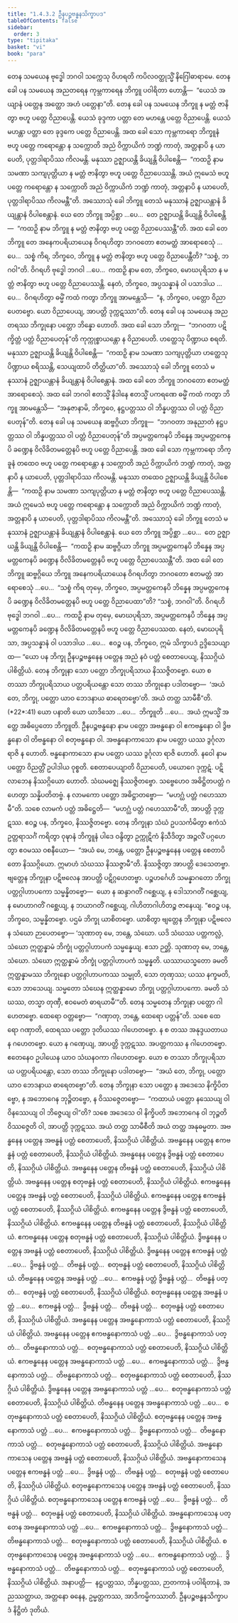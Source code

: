 ```yaml
---
title: "1.4.3.2 ဦနပဉ္စဗန္ဓနသိက္ခာပဒ"
tableOfContents: false
sidebar:
  order: 3
type: "tipitaka"
basket: "vi"
book: "para"
---
```



<DynamicBreadcrumb />

<Division number="609" book="para">

<Paragraph number="2273" book="para">
တေန သမယေန ဗုဒ္ဓေါ ဘဂဝါ သက္ကေသု ဝိဟရတိ ကပိလဝတ္ထုသ္မိံ နိဂြေါဓာရာမေ. တေန ခေါ ပန သမယေန အညတရေန ကုမ္ဘကာရေန ဘိက္ခူ ပဝါရိတာ ဟောန္တိ—  “ယေသံ အယျာနံ ပတ္တေန အတ္ထော အဟံ ပတ္တေနာ”တိ. တေန ခေါ ပန သမယေန ဘိက္ခူ န မတ္တံ ဇာနိတွာ ဗဟူ ပတ္တေ ဝိညာပေန္တိ. ယေသံ ခုဒ္ဒကာ ပတ္တာ တေ မဟန္တေ ပတ္တေ ဝိညာပေန္တိ. ယေသံ မဟန္တာ ပတ္တာ တေ ခုဒ္ဒကေ ပတ္တေ ဝိညာပေန္တိ. အထ ခေါ သော ကုမ္ဘကာရော ဘိက္ခူနံ ဗဟူ ပတ္တေ ကရောန္တော န သက္ကောတိ အညံ ဝိက္ကာယိကံ ဘဏ္ဍံ ကာတုံ, အတ္တနာပိ န ယာပေတိ, ပုတ္တဒါရာပိဿ ကိလမန္တိ. မနုဿာ ဥဇ္ဈာယန္တိ ခိယျန္တိ ဝိပါစေန္တိ—  “ကထဉှိ နာမ သမဏာ သကျပုတ္တိယာ န မတ္တံ ဇာနိတွာ ဗဟူ ပတ္တေ ဝိညာပေဿန္တိ. အယံ ဣမေသံ ဗဟူ ပတ္တေ ကရောန္တော န သက္ကောတိ အညံ ဝိက္ကာယိကံ ဘဏ္ဍံ ကာတုံ, အတ္တနာပိ န ယာပေတိ, ပုတ္တဒါရာပိဿ ကိလမန္တီ”တိ.
</Paragraph>

<Paragraph number="2274" book="para">
အဿောသုံ ခေါ ဘိက္ခူ တေသံ မနုဿာနံ ဥဇ္ဈာယန္တာနံ ခိယျန္တာနံ ဝိပါစေန္တာနံ. ယေ တေ ဘိက္ခူ အပ္ပိစ္ဆာ …ပေ…  တေ ဥဇ္ဈာယန္တိ ခိယျန္တိ ဝိပါစေန္တိ—  “ကထဉှိ နာမ ဘိက္ခူ န မတ္တံ ဇာနိတွာ ဗဟူ ပတ္တေ ဝိညာပေဿန္တီ”တိ.
</Paragraph>

<Paragraph number="2275" book="para">
အထ ခေါ တေ ဘိက္ခူ တေ အနေကပရိယာယေန ဝိဂရဟိတွာ ဘဂဝတော ဧတမတ္ထံ အာရောစေသုံ …ပေ…  သစ္စံ ကိရ, ဘိက္ခဝေ, ဘိက္ခူ န မတ္တံ ဇာနိတွာ ဗဟူ ပတ္တေ ဝိညာပေန္တီတိ? “သစ္စံ, ဘဂဝါ”တိ. ဝိဂရဟိ ဗုဒ္ဓေါ ဘဂဝါ …ပေ…  ကထဉှိ နာမ တေ, ဘိက္ခဝေ, မောဃပုရိသာ န မတ္တံ ဇာနိတွာ ဗဟူ ပတ္တေ ဝိညာပေဿန္တိ. နေတံ, ဘိက္ခဝေ, အပ္ပသန္နာနံ ဝါ ပသာဒါယ …ပေ…  ဝိဂရဟိတွာ ဓမ္မိံ ကထံ ကတွာ ဘိက္ခူ အာမန္တေသိ—  “န, ဘိက္ခဝေ, ပတ္တော ဝိညာပေတဗ္ဗော. ယော ဝိညာပေယျ, အာပတ္တိ ဒုက္ကဋဿာ”တိ.
</Paragraph>

</Division>
<Division number="610" book="para">

<Paragraph number="2276" book="para">
တေန ခေါ ပန သမယေန အညတရဿ ဘိက္ခုနော ပတ္တော ဘိန္နော ဟောတိ. အထ ခေါ သော ဘိက္ခု—  “ဘဂဝတာ ပဋိက္ခိတ္တံ ပတ္တံ ဝိညာပေတုန်”တိ ကုက္ကုစ္စာယန္တော န ဝိညာပေတိ. ဟတ္ထေသု ပိဏ္ဍာယ စရတိ. မနုဿာ ဥဇ္ဈာယန္တိ ခိယျန္တိ ဝိပါစေန္တိ—  “ကထဉှိ နာမ သမဏာ သကျပုတ္တိယာ ဟတ္ထေသု ပိဏ္ဍာယ စရိဿန္တိ, သေယျထာပိ တိတ္ထိယာ”တိ.
</Paragraph>

<Paragraph number="2277" book="para">
အဿောသုံ ခေါ ဘိက္ခူ တေသံ မနုဿာနံ ဥဇ္ဈာယန္တာနံ ခိယျန္တာနံ ဝိပါစေန္တာနံ. အထ ခေါ တေ ဘိက္ခူ ဘဂဝတော ဧတမတ္ထံ အာရောစေသုံ. အထ ခေါ ဘဂဝါ ဧတသ္မိံ နိဒါနေ ဧတသ္မိံ ပကရဏေ ဓမ္မိံ ကထံ ကတွာ ဘိက္ခူ အာမန္တေသိ—  “အနုဇာနာမိ, ဘိက္ခဝေ, နဋ္ဌပတ္တဿ ဝါ ဘိန္နပတ္တဿ ဝါ ပတ္တံ ဝိညာပေတုန်”တိ.
</Paragraph>

</Division>
<Division number="611" book="para">

<Paragraph number="2278" book="para">
တေန ခေါ ပန သမယေန ဆဗ္ဗဂ္ဂိယာ ဘိက္ခူ—  “ဘဂဝတာ အနုညာတံ နဋ္ဌပတ္တဿ ဝါ ဘိန္နပတ္တဿ ဝါ ပတ္တံ ဝိညာပေတုန်”တိ အပ္ပမတ္တကေနပိ ဘိန္နေန အပ္ပမတ္တကေနပိ ခဏ္ဍေန ဝိလိခိတမတ္တေနပိ ဗဟူ ပတ္တေ ဝိညာပေန္တိ. အထ ခေါ သော ကုမ္ဘကာရော ဘိက္ခူနံ တထေဝ ဗဟူ ပတ္တေ ကရောန္တော န သက္ကောတိ အညံ ဝိက္ကာယိကံ ဘဏ္ဍံ ကာတုံ, အတ္တနာပိ န ယာပေတိ, ပုတ္တဒါရာပိဿ ကိလမန္တိ. မနုဿာ တထေဝ ဥဇ္ဈာယန္တိ ခိယျန္တိ ဝိပါစေန္တိ—  “ကထဉှိ နာမ သမဏာ သကျပုတ္တိယာ န မတ္တံ ဇာနိတွာ ဗဟူ ပတ္တေ ဝိညာပေဿန္တိ. အယံ ဣမေသံ ဗဟူ ပတ္တေ ကရောန္တော န သက္ကောတိ အညံ ဝိက္ကာယိကံ ဘဏ္ဍံ ကာတုံ, အတ္တနာပိ န ယာပေတိ, ပုတ္တဒါရာပိဿ ကိလမန္တီ”တိ.
</Paragraph>

<Paragraph number="2279" book="para">
အဿောသုံ ခေါ ဘိက္ခူ တေသံ မနုဿာနံ ဥဇ္ဈာယန္တာနံ ခိယျန္တာနံ ဝိပါစေန္တာနံ. ယေ တေ ဘိက္ခူ အပ္ပိစ္ဆာ …ပေ…  တေ ဥဇ္ဈာယန္တိ ခိယျန္တိ ဝိပါစေန္တိ—  “ကထဉှိ နာမ ဆဗ္ဗဂ္ဂိယာ ဘိက္ခူ အပ္ပမတ္တကေနပိ ဘိန္နေန အပ္ပမတ္တကေနပိ ခဏ္ဍေန ဝိလိခိတမတ္တေနပိ ဗဟူ ပတ္တေ ဝိညာပေဿန္တီ”တိ.
</Paragraph>

<Paragraph number="2280" book="para">
အထ ခေါ တေ ဘိက္ခူ ဆဗ္ဗဂ္ဂိယေ ဘိက္ခူ အနေကပရိယာယေန ဝိဂရဟိတွာ ဘဂဝတော ဧတမတ္ထံ အာရောစေသုံ …ပေ…  “သစ္စံ ကိရ တုမှေ, ဘိက္ခဝေ, အပ္ပမတ္တကေနပိ ဘိန္နေန အပ္ပမတ္တကေနပိ ခဏ္ဍေန ဝိလိခိတမတ္တေနပိ ဗဟူ ပတ္တေ ဝိညာပေထာ”တိ? “သစ္စံ, ဘဂဝါ”တိ. ဝိဂရဟိ ဗုဒ္ဓေါ ဘဂဝါ …ပေ…  ကထဉှိ နာမ တုမှေ, မောဃပုရိသာ, အပ္ပမတ္တကေနပိ ဘိန္နေန အပ္ပမတ္တကေနပိ ခဏ္ဍေန ဝိလိခိတမတ္တေနပိ ဗဟူ ပတ္တေ ဝိညာပေဿထ. နေတံ, မောဃပုရိသာ, အပ္ပသန္နာနံ ဝါ ပသာဒါယ …ပေ…  ဧဝဉ္စ ပန, ဘိက္ခဝေ, ဣမံ သိက္ခာပဒံ ဥဒ္ဒိသေယျာထ—
</Paragraph>

</Division>
<Division number="612" book="para">

<Paragraph number="2281" book="para">
<Emphasis>“ယော ပန ဘိက္ခု ဦနပဉ္စဗန္ဓနေန ပတ္တေန အညံ နဝံ ပတ္တံ စေတာပေယျ, နိဿဂ္ဂိယံ ပါစိတ္တိယံ. တေန ဘိက္ခုနာ သော ပတ္တော ဘိက္ခုပရိသာယ နိဿဇ္ဇိတဗ္ဗော. ယော စ တဿာ ဘိက္ခုပရိသာယ ပတ္တပရိယန္တော သော တဿ ဘိက္ခုနော ပဒါတဗ္ဗော—  ‘အယံ တေ, ဘိက္ခု, ပတ္တော ယာဝ ဘေဒနာယ ဓာရေတဗ္ဗော’တိ. အယံ တတ္ထ သာမီစီ”</Emphasis>တိ. (*22*:<Emphasis>41</Emphasis>)
</Paragraph>

</Division>
<Division number="613" book="para">

<Paragraph number="2282" book="para">
<Emphasis>ယော ပနာ</Emphasis>တိ ယော ယာဒိသော …ပေ…  <Emphasis>ဘိက္ခူ</Emphasis>တိ …ပေ…  အယံ ဣမသ္မိံ အတ္ထေ အဓိပ္ပေတော ဘိက္ခူတိ.
</Paragraph>

<Paragraph number="2283" book="para">
<Emphasis>ဦနပဉ္စဗန္ဓနော</Emphasis> နာမ ပတ္တော အဗန္ဓနော ဝါ ဧကဗန္ဓနော ဝါ ဒွိဗန္ဓနော ဝါ တိဗန္ဓနော ဝါ စတုဗန္ဓနော ဝါ. အဗန္ဓနောကာသော နာမ ပတ္တော ယဿ ဒွင်္ဂုလာ ရာဇိ န ဟောတိ. ဗန္ဓနောကာသော နာမ ပတ္တော ယဿ ဒွင်္ဂုလာ ရာဇိ ဟောတိ. <Emphasis>နဝေါ</Emphasis> နာမ ပတ္တော ဝိညတ္တိံ ဥပါဒါယ ဝုစ္စတိ.
</Paragraph>

<Paragraph number="2284" book="para">
<Emphasis>စေတာပေယျာ</Emphasis>တိ ဝိညာပေတိ, ပယောဂေ ဒုက္ကဋံ. ပဋိလာဘေန နိဿဂ္ဂိယော ဟောတိ. သံဃမဇ္ဈေ နိဿဇ္ဇိတဗ္ဗော. သဗ္ဗေဟေဝ အဓိဋ္ဌိတပတ္တံ ဂဟေတွာ သန္နိပတိတဗ္ဗံ. န လာမကော ပတ္တော အဓိဋ္ဌာတဗ္ဗော—  “မဟဂ္ဃံ ပတ္တံ ဂဟေဿာမီ”တိ. သစေ လာမကံ ပတ္တံ အဓိဋ္ဌေတိ—  “မဟဂ္ဃံ ပတ္တံ ဂဟေဿာမီ”တိ, အာပတ္တိ ဒုက္ကဋဿ. ဧဝဉ္စ ပန, ဘိက္ခဝေ, နိဿဇ္ဇိတဗ္ဗော. တေန ဘိက္ခုနာ သံဃံ ဥပသင်္ကမိတွာ ဧကံသံ ဥတ္တရာသင်္ဂံ ကရိတွာ ဝုဍ္ဎာနံ ဘိက္ခူနံ ပါဒေ ဝန္ဒိတွာ ဥက္ကုဋိကံ နိသီဒိတွာ အဉ္ဇလိံ ပဂ္ဂဟေတွာ ဧဝမဿ ဝစနီယော—  “အယံ မေ, ဘန္တေ, ပတ္တော ဦနပဉ္စဗန္ဓနေန ပတ္တေန စေတာပိတော နိဿဂ္ဂိယော. ဣမာဟံ သံဃဿ နိဿဇ္ဇာမီ”တိ. နိဿဇ္ဇိတွာ အာပတ္တိ ဒေသေတဗ္ဗာ. ဗျတ္တေန ဘိက္ခုနာ ပဋိဗလေန အာပတ္တိ ပဋိဂ္ဂဟေတဗ္ဗာ. ပဉ္စဟင်္ဂေဟိ သမန္နာဂတော ဘိက္ခု ပတ္တဂ္ဂါဟာပကော သမ္မန္နိတဗ္ဗော—  ယော န ဆန္ဒာဂတိံ ဂစ္ဆေယျ, န ဒေါသာဂတိံ ဂစ္ဆေယျ, န မောဟာဂတိံ ဂစ္ဆေယျ, န ဘယာဂတိံ ဂစ္ဆေယျ, ဂါဟိတာဂါဟိတဉ္စ ဇာနေယျ. “ဧဝဉ္စ ပန, ဘိက္ခဝေ, သမ္မန္နိတဗ္ဗော. ပဌမံ ဘိက္ခု ယာစိတဗ္ဗော. ယာစိတွာ ဗျတ္တေန ဘိက္ခုနာ ပဋိဗလေန သံဃော ဉာပေတဗ္ဗော—
</Paragraph>

</Division>
<Division number="614" book="para">

<Paragraph number="2285" book="para">
‘သုဏာတု မေ, ဘန္တေ, သံဃော. ယဒိ သံဃဿ ပတ္တကလ္လံ, သံဃော ဣတ္ထန္နာမံ ဘိက္ခုံ ပတ္တဂ္ဂါဟာပကံ သမ္မန္နေယျ. ဧသာ ဉတ္တိ.
</Paragraph>

<Paragraph number="2286" book="para">
သုဏာတု မေ, ဘန္တေ, သံဃော. သံဃော ဣတ္ထန္နာမံ ဘိက္ခုံ ပတ္တဂ္ဂါဟာပကံ သမ္မန္နတိ. ယဿာယသ္မတော ခမတိ ဣတ္ထန္နာမဿ ဘိက္ခုနော ပတ္တဂ္ဂါဟာပကဿ သမ္မုတိ, သော တုဏှဿ; ယဿ နက္ခမတိ, သော ဘာသေယျ.
</Paragraph>

<Paragraph number="2287" book="para">
သမ္မတော သံဃေန ဣတ္ထန္နာမော ဘိက္ခု ပတ္တဂ္ဂါဟာပကော. ခမတိ သံဃဿ, တသ္မာ တုဏှီ, ဧဝမေတံ ဓာရယာမီ’”တိ.
</Paragraph>

</Division>
<Division number="615" book="para">

<Paragraph number="2288" book="para">
တေန သမ္မတေန ဘိက္ခုနာ ပတ္တော ဂါဟေတဗ္ဗော. ထေရော ဝတ္တဗ္ဗော—  “ဂဏှာတု, ဘန္တေ, ထေရော ပတ္တန်”တိ. သစေ ထေရော ဂဏှာတိ, ထေရဿ ပတ္တော ဒုတိယဿ ဂါဟေတဗ္ဗော. န စ တဿ အနုဒ္ဒယတာယ န ဂဟေတဗ္ဗော. ယော န ဂဏှေယျ, အာပတ္တိ ဒုက္ကဋဿ. အပတ္တကဿ န ဂါဟေတဗ္ဗော. ဧတေနေဝ ဥပါယေန ယာဝ သံဃနဝကာ ဂါဟေတဗ္ဗော. ယော စ တဿာ ဘိက္ခုပရိသာယ ပတ္တပရိယန္တော, သော တဿ ဘိက္ခုနော ပဒါတဗ္ဗော—  “အယံ တေ, ဘိက္ခု, ပတ္တော ယာဝ ဘေဒနာယ ဓာရေတဗ္ဗော”တိ.
</Paragraph>

<Paragraph number="2289" book="para">
တေန ဘိက္ခုနာ သော ပတ္တော န အဒေသေ နိက္ခိပိတဗ္ဗော, န အဘောဂေန ဘုဉ္ဇိတဗ္ဗော, န ဝိဿဇ္ဇေတဗ္ဗော—  “ကထာယံ ပတ္တော နဿေယျ ဝါ ဝိနဿေယျ ဝါ ဘိဇ္ဇေယျ ဝါ”တိ? သစေ အဒေသေ ဝါ နိက္ခိပတိ အဘောဂေန ဝါ ဘုဉ္ဇတိ ဝိဿဇ္ဇေတိ ဝါ, အာပတ္တိ ဒုက္ကဋဿ.
</Paragraph>

<Paragraph number="2290" book="para">
<Emphasis>အယံ တတ္ထ သာမီစီ</Emphasis>တိ အယံ တတ္ထ အနုဓမ္မတာ.
</Paragraph>

</Division>
<Division number="616" book="para">

<Paragraph number="2291" book="para">
အဗန္ဓနေန ပတ္တေန အဗန္ဓနံ ပတ္တံ စေတာပေတိ, နိဿဂ္ဂိယံ ပါစိတ္တိယံ. အဗန္ဓနေန ပတ္တေန ဧကဗန္ဓနံ ပတ္တံ စေတာပေတိ, နိဿဂ္ဂိယံ ပါစိတ္တိယံ. အဗန္ဓနေန ပတ္တေန ဒွိဗန္ဓနံ ပတ္တံ စေတာပေတိ, နိဿဂ္ဂိယံ ပါစိတ္တိယံ. အဗန္ဓနေန ပတ္တေန တိဗန္ဓနံ ပတ္တံ စေတာပေတိ, နိဿဂ္ဂိယံ ပါစိတ္တိယံ. အဗန္ဓနေန ပတ္တေန စတုဗန္ဓနံ ပတ္တံ စေတာပေတိ, နိဿဂ္ဂိယံ ပါစိတ္တိယံ.
</Paragraph>

<Paragraph number="2292" book="para">
ဧကဗန္ဓနေန ပတ္တေန အဗန္ဓနံ ပတ္တံ စေတာပေတိ, နိဿဂ္ဂိယံ ပါစိတ္တိယံ. ဧကဗန္ဓနေန ပတ္တေန ဧကဗန္ဓနံ ပတ္တံ စေတာပေတိ, နိဿဂ္ဂိယံ ပါစိတ္တိယံ. ဧကဗန္ဓနေန ပတ္တေန ဒွိဗန္ဓနံ ပတ္တံ စေတာပေတိ, နိဿဂ္ဂိယံ ပါစိတ္တိယံ. ဧကဗန္ဓနေန ပတ္တေန တိဗန္ဓနံ ပတ္တံ စေတာပေတိ, နိဿဂ္ဂိယံ ပါစိတ္တိယံ. ဧကဗန္ဓနေန ပတ္တေန စတုဗန္ဓနံ ပတ္တံ စေတာပေတိ, နိဿဂ္ဂိယံ ပါစိတ္တိယံ.
</Paragraph>

<Paragraph number="2293" book="para">
ဒွိဗန္ဓနေန ပတ္တေန အဗန္ဓနံ ပတ္တံ စေတာပေတိ, နိဿဂ္ဂိယံ ပါစိတ္တိယံ. ဒွိဗန္ဓနေန ပတ္တေန ဧကဗန္ဓနံ ပတ္တံ …ပေ…  ဒွိဗန္ဓနံ ပတ္တံ…  တိဗန္ဓနံ ပတ္တံ…  စတုဗန္ဓနံ ပတ္တံ စေတာပေတိ, နိဿဂ္ဂိယံ ပါစိတ္တိယံ.
</Paragraph>

<Paragraph number="2294" book="para">
တိဗန္ဓနေန ပတ္တေန အဗန္ဓနံ ပတ္တံ …ပေ…  ဧကဗန္ဓနံ ပတ္တံ ဒွိဗန္ဓနံ ပတ္တံ…  တိဗန္ဓနံ ပတ္တံ…  စတုဗန္ဓနံ ပတ္တံ စေတာပေတိ, နိဿဂ္ဂိယံ ပါစိတ္တိယံ.
</Paragraph>

<Paragraph number="2295" book="para">
စတုဗန္ဓနေန ပတ္တေန အဗန္ဓနံ ပတ္တံ …ပေ…  ဧကဗန္ဓနံ ပတ္တံ…  ဒွိဗန္ဓနံ ပတ္တံ…  တိဗန္ဓနံ ပတ္တံ…  စတုဗန္ဓနံ ပတ္တံ စေတာပေတိ, နိဿဂ္ဂိယံ ပါစိတ္တိယံ.
</Paragraph>

<Paragraph number="2296" book="para">
အဗန္ဓနေန ပတ္တေန အဗန္ဓနောကာသံ ပတ္တံ စေတာပေတိ, နိဿဂ္ဂိယံ ပါစိတ္တိယံ. အဗန္ဓနေန ပတ္တေန ဧကဗန္ဓနောကာသံ ပတ္တံ …ပေ…  ဒွိဗန္ဓနောကာသံ ပတ္တံ…  တိဗန္ဓနောကာသံ ပတ္တံ…  စတုဗန္ဓနောကာသံ ပတ္တံ စေတာပေတိ, နိဿဂ္ဂိယံ ပါစိတ္တိယံ.
</Paragraph>

<Paragraph number="2297" book="para">
ဧကဗန္ဓနေန ပတ္တေန အဗန္ဓနောကာသံ ပတ္တံ …ပေ…  ဧကဗန္ဓနောကာသံ ပတ္တံ…  ဒွိဗန္ဓနောကာသံ ပတ္တံ…  တိဗန္ဓနောကာသံ ပတ္တံ…  စတုဗန္ဓနောကာသံ ပတ္တံ စေတာပေတိ, နိဿဂ္ဂိယံ ပါစိတ္တိယံ.
</Paragraph>

<Paragraph number="2298" book="para">
ဒွိဗန္ဓနေန ပတ္တေန အဗန္ဓနောကာသံ ပတ္တံ …ပေ…  စတုဗန္ဓနောကာသံ ပတ္တံ စေတာပေတိ, နိဿဂ္ဂိယံ ပါစိတ္တိယံ.
</Paragraph>

<Paragraph number="2299" book="para">
တိဗန္ဓနေန ပတ္တေန အဗန္ဓနောကာသံ ပတ္တံ …ပေ…  စတုဗန္ဓနောကာသံ ပတ္တံ စေတာပေတိ, နိဿဂ္ဂိယံ ပါစိတ္တိယံ.
</Paragraph>

<Paragraph number="2300" book="para">
စတုဗန္ဓနေန ပတ္တေန အဗန္ဓနောကာသံ ပတ္တံ …ပေ…  ဧကဗန္ဓနောကာသံ ပတ္တံ…  ဒွိဗန္ဓနောကာသံ ပတ္တံ…  တိဗန္ဓနောကာသံ ပတ္တံ…  စတုဗန္ဓနောကာသံ ပတ္တံ စေတာပေတိ, နိဿဂ္ဂိယံ ပါစိတ္တိယံ.
</Paragraph>

<Paragraph number="2301" book="para">
အဗန္ဓနောကာသေန ပတ္တေန အဗန္ဓနံ ပတ္တံ စေတာပေတိ, နိဿဂ္ဂိယံ ပါစိတ္တိယံ. အဗန္ဓနောကာသေန ပတ္တေန ဧကဗန္ဓနံ ပတ္တံ …ပေ…  ဒွိဗန္ဓနံ ပတ္တံ…  တိဗန္ဓနံ ပတ္တံ…  စတုဗန္ဓနံ ပတ္တံ စေတာပေတိ, နိဿဂ္ဂိယံ ပါစိတ္တိယံ.
</Paragraph>

<Paragraph number="2302" book="para">
စတုဗန္ဓနောကာသေန ပတ္တေန အဗန္ဓနံ ပတ္တံ စေတာပေတိ, နိဿဂ္ဂိယံ ပါစိတ္တိယံ. စတုဗန္ဓနောကာသေန ပတ္တေန ဧကဗန္ဓနံ ပတ္တံ …ပေ…  ဒွိဗန္ဓနံ ပတ္တံ…  တိဗန္ဓနံ ပတ္တံ…  စတုဗန္ဓနံ ပတ္တံ စေတာပေတိ, နိဿဂ္ဂိယံ ပါစိတ္တိယံ.
</Paragraph>

<Paragraph number="2303" book="para">
အဗန္ဓနောကာသေန ပတ္တေန အဗန္ဓနောကာသံ ပတ္တံ …ပေ…  ဧကဗန္ဓနောကာသံ ပတ္တံ…  ဒွိဗန္ဓနောကာသံ ပတ္တံ…  တိဗန္ဓနောကာသံ ပတ္တံ…  စတုဗန္ဓနောကာသံ ပတ္တံ စေတာပေတိ, နိဿဂ္ဂိယံ ပါစိတ္တိယံ.
</Paragraph>

<Paragraph number="2304" book="para">
စတုဗန္ဓနောကာသေန ပတ္တေန အဗန္ဓနောကာသံ ပတ္တံ …ပေ…  ဧကဗန္ဓနောကာသံ ပတ္တံ…  ဒွိဗန္ဓနောကာသံ ပတ္တံ…  တိဗန္ဓနောကာသံ ပတ္တံ…  စတုဗန္ဓနောကာသံ ပတ္တံ စေတာပေတိ, နိဿဂ္ဂိယံ ပါစိတ္တိယံ.
</Paragraph>

</Division>
<Division number="617" book="para">

<Paragraph number="2305" book="para">
အနာပတ္တိ—  နဋ္ဌပတ္တဿ, ဘိန္နပတ္တဿ, ဉာတကာနံ ပဝါရိတာနံ, အညဿတ္ထာယ, အတ္တနော ဓနေန, ဥမ္မတ္တကဿ, အာဒိကမ္မိကဿာတိ.

</Paragraph>
</Division>

<Paragraph number="2306" type="center" book="para">
ဦနပဉ္စဗန္ဓနသိက္ခာပဒံ နိဋ္ဌိတံ ဒုတိယံ.
</Paragraph>
